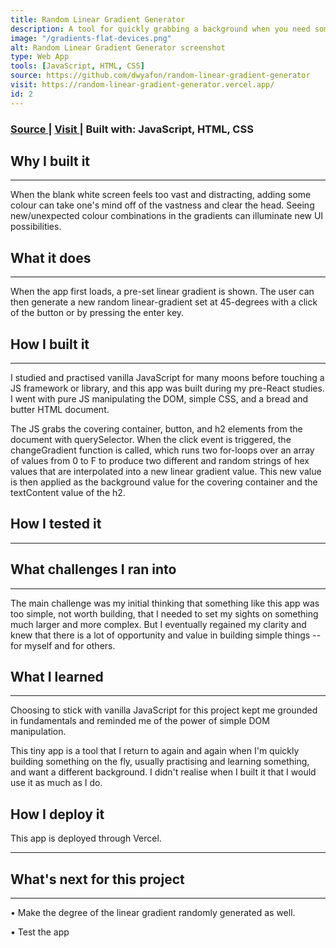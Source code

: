 ```yaml
---
title: Random Linear Gradient Generator
description: A tool for quickly grabbing a background when you need some colour in development
image: "/gradients-flat-devices.png"
alt: Random Linear Gradient Generator screenshot
type: Web App
tools: [JavaScript, HTML, CSS]
source: https://github.com/dwyafon/random-linear-gradient-generator
visit: https://random-linear-gradient-generator.vercel.app/
id: 2
---
```


<main>

<h3>
  <span>
    <a
      href="https://github.com/dwyafon/random-linear-gradient-generator"
      target="_blank"
      rel="noopener noreferrer"
      className="anchor"
    >
      Source
    </a>
  </span>
  | <span>
    <a
      href="https://random-linear-gradient-generator.vercel.app/"
      target="_blank"
      rel="noopener noreferrer"
      className="anchor"
    >
      Visit
    </a>
  </span>| <span>Built with: </span>
  <span className="text-cream">JavaScript, HTML, CSS</span>
</h3>

<h2>Why I built it</h2>

---

<p>
  When the blank white screen feels too vast and distracting, adding some colour
  can take one's mind off of the vastness and clear the head. Seeing
  new/unexpected colour combinations in the gradients can illuminate new UI
  possibilities.
</p>

<h2>What it does</h2>

---

<p>
  When the app first loads, a pre-set linear gradient is shown. The user can then
  generate a new random linear-gradient set at 45-degrees with a click of the button or by
  pressing the enter key.
</p>
<p>

</p>

<h2>How I built it</h2>

---

<p>
  I studied and practised vanilla JavaScript for many moons before touching a JS
  framework or library, and this app was built during my pre-React studies. I
  went with pure JS manipulating the DOM, simple CSS, and a bread and butter
  HTML document.
</p>
<p>
  The JS grabs the covering container, button, and h2 elements from the document
  with querySelector. When the click event is triggered, the changeGradient
  function is called, which runs two for-loops over an array of values from 0 to
  F to produce two different and random strings of hex values that are
  interpolated into a new linear gradient value. This new value is then applied
  as the background value for the covering container and the textContent value
  of the h2.
</p>

<p>

</p>

<h2>How I tested it</h2>

---

<h2>What challenges I ran into</h2>

---

<p>
  The main challenge was my initial thinking that something like this app was
  too simple, not worth building, that I needed to set my sights on something
  much larger and more complex. But I eventually regained my clarity and knew
  that there is a lot of opportunity and value in building simple things -- for
  myself and for others.
</p>

<h2>What I learned</h2>

---

<p>
  Choosing to stick with vanilla JavaScript for this project kept me grounded in
  fundamentals and reminded me of the power of simple DOM manipulation.
</p>

<p>
  This tiny app is a tool that I return to again and again when I'm quickly
  building something on the fly, usually practising and learning something, and
  want a different background. I didn't realise when I built it that I would use
  it as much as I do.
</p>

<h2>How I deploy it</h2>
<p>This app is deployed through Vercel.</p>

---

<h2>What's next for this project</h2>

---

<p>&bull; Make the degree of the linear gradient randomly generated as well.</p>
<p>&bull; Test the app</p>

</main>
